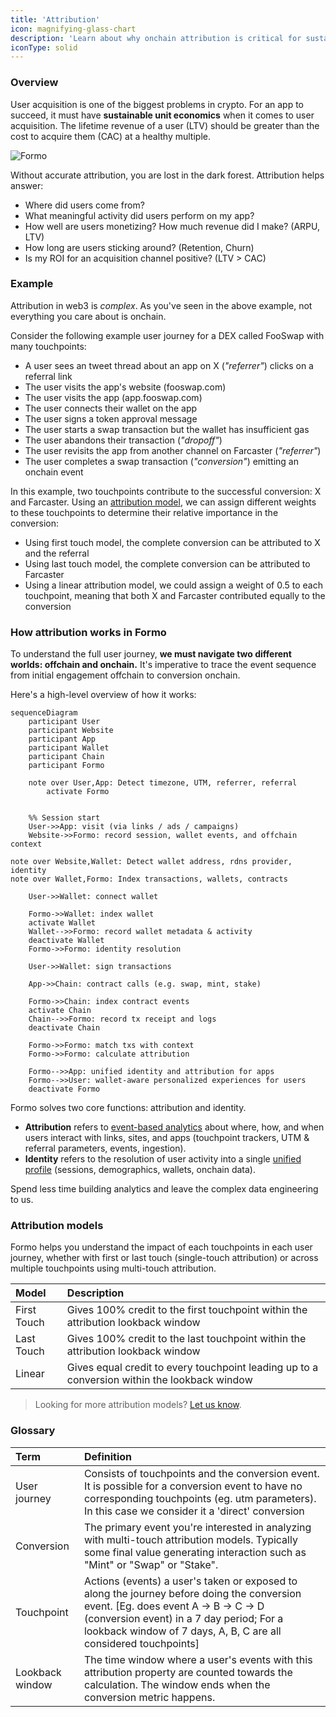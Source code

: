 ```yaml
---
title: 'Attribution'
icon: magnifying-glass-chart
description: 'Learn about why onchain attribution is critical for sustainable growth in web3, and understand how attribution is calculated in Formo. '
iconType: solid
---
```


### Overview

User acquisition is one of the biggest problems in crypto. 
For an app to succeed, it must have **sustainable unit economics** when it comes to user acquisition. 
The lifetime revenue of a user (LTV) should be greater than the cost to acquire them (CAC) at a healthy multiple.

<Frame>
  <img src="/images/intro0.png" alt="Formo" />
</Frame>

Without accurate attribution, you are lost in the dark forest. 
Attribution helps answer:
- Where did users come from? 
- What meaningful activity did users perform on my app?
- How well are users monetizing? How much revenue did I make? (ARPU, LTV)
- How long are users sticking around? (Retention, Churn)
- Is my ROI for an acquisition channel positive? (LTV > CAC)

### Example

Attribution in web3 is *complex*. As you've seen in the above example, not everything you care about is onchain. 

Consider the following example user journey for a DEX called FooSwap with many touchpoints:

- A user sees an tweet thread about an app on X (*"referrer"*) clicks on a referral link 
- The user visits the app's website (fooswap.com) 
- The user visits the app (app.fooswap.com)
- The user connects their wallet on the app
- The user signs a token approval message
- The user starts a swap transaction but the wallet has insufficient gas
- The user abandons their transaction (*"dropoff"*)
- The user revisits the app from another channel on Farcaster (*"referrer"*)
- The user completes a swap transaction (*"conversion"*) emitting an onchain event

In this example, two touchpoints contribute to the successful conversion: X and Farcaster. Using an [attribution model](/data/attribution#attribution-models), we can assign different weights to these touchpoints to determine their relative importance in the conversion:

- Using first touch model, the complete conversion can be attributed to X and the referral
- Using last touch model, the complete conversion can be attributed to Farcaster
- Using a linear attribution model, we could assign a weight of 0.5 to each touchpoint, meaning that both X and Farcaster contributed equally to the conversion

### How attribution works in Formo

To understand the full user journey, **we must navigate two different worlds: offchain and onchain.** 
It's imperative to trace the event sequence from initial engagement offchain to conversion onchain.

Here's a high-level overview of how it works:

```mermaid
sequenceDiagram
    participant User
    participant Website
    participant App
    participant Wallet
    participant Chain
    participant Formo

    note over User,App: Detect timezone, UTM, referrer, referral
        activate Formo    


    %% Session start
    User->>App: visit (via links / ads / campaigns)
    Website->>Formo: record session, wallet events, and offchain context

note over Website,Wallet: Detect wallet address, rdns provider, identity
note over Wallet,Formo: Index transactions, wallets, contracts

    User->>Wallet: connect wallet 

    Formo->>Wallet: index wallet
    activate Wallet
    Wallet-->>Formo: record wallet metadata & activity
    deactivate Wallet
    Formo->>Formo: identity resolution

    User->>Wallet: sign transactions

    App->>Chain: contract calls (e.g. swap, mint, stake)

    Formo->>Chain: index contract events
    activate Chain
    Chain-->>Formo: record tx receipt and logs
    deactivate Chain

    Formo->>Formo: match txs with context
    Formo->>Formo: calculate attribution

    Formo-->>App: unified identity and attribution for apps
    Formo-->>User: wallet-aware personalized experiences for users
    deactivate Formo
```

Formo solves two core functions: attribution and identity.
- **Attribution** refers to [event-based analytics](/data/events/overview) about where, how, and when users interact with links, sites, and apps (touchpoint trackers, UTM & referral parameters, events, ingestion). 
- **Identity** refers to the resolution of user activity into a single [unified profile](/features/wallet-intelligence/wallet-profiles) (sessions, demographics, wallets, onchain data).

Spend less time building analytics and leave the complex data engineering to us.

### Attribution models

Formo helps you understand the impact of each touchpoints in each user journey, whether with first or last touch (single-touch attribution) or across multiple touchpoints using multi-touch attribution.

| Model       | Description                                                                                                |
| :---------- | :--------------------------------------------------------------------------------------------------------- |
| First Touch | Gives 100% credit to the first touchpoint within the attribution lookback window                           |
| Last Touch  | Gives 100% credit to the last touchpoint within the attribution lookback window                            |
| Linear      | Gives equal credit to every touchpoint leading up to a conversion within the lookback window |

> Looking for more attribution models? [Let us know](mailto:support@formo.so).

### Glossary

| Term                   | Definition                                                                                                                                                                                             |
| :--------------------- | :----------------------------------------------------------------------------------------------------------------------------------------------------------------------------------------------------- |
| User journey           | Consists of touchpoints and the conversion event. It is possible for a conversion event to have no corresponding touchpoints (eg. utm parameters). In this case we consider it a 'direct' conversion     |
| Conversion             | The primary event you're interested in analyzing with multi-touch attribution models. Typically some final value generating interaction such as "Mint" or "Swap" or "Stake".                     |
| Touchpoint             | Actions (events) a user's taken or exposed to along the journey before doing the conversion event. [Eg. does event A → B → C → D (conversion event) in a 7 day period; For a lookback window of 7 days, A, B, C are all considered touchpoints] |
| Lookback window        | The time window where a user's events with this attribution property are counted towards the calculation. The window ends when the conversion metric happens.                                            |
